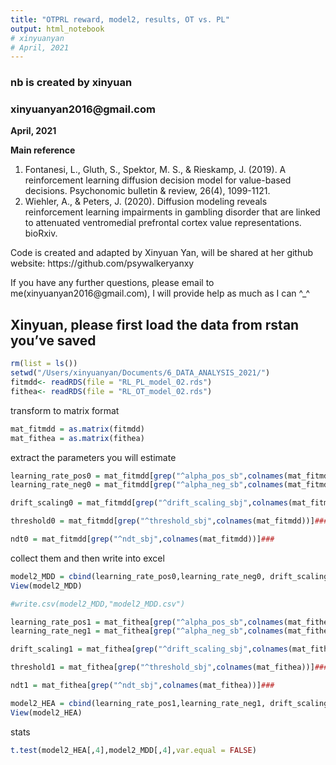 ```yaml
---
title: "OTPRL reward, model2, results, OT vs. PL"
output: html_notebook
# xinyuanyan
# April, 2021
---
```


### nb is created by xinyuan
### xinyuanyan2016@gmail.com

**April, 2021**

**Main reference** 

1. Fontanesi, L., Gluth, S., Spektor, M. S., & Rieskamp, J. (2019). A reinforcement learning diffusion decision model for value-based decisions. Psychonomic bulletin & review, 26(4), 1099-1121.
2. Wiehler, A., & Peters, J. (2020). Diffusion modeling reveals reinforcement learning impairments in gambling disorder that are linked to attenuated ventromedial prefrontal cortex value representations. bioRxiv.



Code is created and adapted by Xinyuan Yan, will be shared at her github website:
https://github.com/psywalkeryanxy

If you have any further questions, please email to me(xinyuanyan2016@gmail.com), I will provide help as much as I can ^_^





## Xinyuan, please first load the data from rstan you've saved
```r
rm(list = ls())
setwd("/Users/xinyuanyan/Documents/6_DATA_ANALYSIS_2021/")
fitmdd<- readRDS(file = "RL_PL_model_02.rds")
fithea<- readRDS(file = "RL_OT_model_02.rds")
```
transform to matrix format
```r
mat_fitmdd = as.matrix(fitmdd)
mat_fithea = as.matrix(fithea)
```
extract the parameters you will estimate
```r
learning_rate_pos0 = mat_fitmdd[grep("^alpha_pos_sb",colnames(mat_fitmdd))]
learning_rate_neg0 = mat_fitmdd[grep("^alpha_neg_sb",colnames(mat_fitmdd))]

drift_scaling0 = mat_fitmdd[grep("^drift_scaling_sbj",colnames(mat_fitmdd))]###

threshold0 = mat_fitmdd[grep("^threshold_sbj",colnames(mat_fitmdd))]###

ndt0 = mat_fitmdd[grep("^ndt_sbj",colnames(mat_fitmdd))]###
```
collect them and then write into excel
```r
model2_MDD = cbind(learning_rate_pos0,learning_rate_neg0, drift_scaling0, threshold0, ndt0)
View(model2_MDD)

#write.csv(model2_MDD,"model2_MDD.csv")
```


```r
learning_rate_pos1 = mat_fithea[grep("^alpha_pos_sb",colnames(mat_fithea))]
learning_rate_neg1 = mat_fithea[grep("^alpha_neg_sb",colnames(mat_fithea))]

drift_scaling1 = mat_fithea[grep("^drift_scaling_sbj",colnames(mat_fithea))]###

threshold1 = mat_fithea[grep("^threshold_sbj",colnames(mat_fithea))]###

ndt1 = mat_fithea[grep("^ndt_sbj",colnames(mat_fithea))]###

model2_HEA = cbind(learning_rate_pos1,learning_rate_neg1, drift_scaling1, threshold1, ndt1)
View(model2_HEA)
```
stats
```r
t.test(model2_HEA[,4],model2_MDD[,4],var.equal = FALSE)
```



